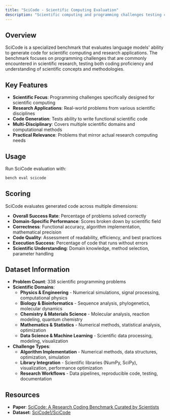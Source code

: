 ```yaml
---
title: "SciCode - Scientific Computing Evaluation"
description: "Scientific computing and programming challenges testing code generation for research applications"
---
```


## Overview

SciCode is a specialized benchmark that evaluates language models' ability to generate code for scientific computing and research applications. The benchmark focuses on programming challenges that are commonly encountered in scientific research, testing both coding proficiency and understanding of scientific concepts and methodologies.

## Key Features

- **Scientific Focus**: Programming challenges specifically designed for scientific computing
- **Research Applications**: Real-world problems from various scientific disciplines
- **Code Generation**: Tests ability to write functional scientific code
- **Multi-Disciplinary**: Covers multiple scientific domains and computational methods
- **Practical Relevance**: Problems that mirror actual research computing needs


## Usage

Run SciCode evaluation with:

```bash
bench eval scicode
```

## Scoring

SciCode evaluates generated code across multiple dimensions:

- **Overall Success Rate**: Percentage of problems solved correctly
- **Domain-Specific Performance**: Scores broken down by scientific field
- **Correctness**: Functional accuracy, algorithm implementation, mathematical precision
- **Code Quality**: Assessment of readability, efficiency, and best practices
- **Execution Success**: Percentage of code that runs without errors
- **Scientific Understanding**: Domain knowledge, method selection, parameter handling

## Dataset Information

- **Problem Count**: 338 scientific programming problems
- **Scientific Domains**:
  - **Physics & Engineering** - Numerical simulations, signal processing, computational physics
  - **Biology & Bioinformatics** - Sequence analysis, phylogenetics, molecular dynamics
  - **Chemistry & Materials Science** - Molecular analysis, reaction modeling, quantum chemistry
  - **Mathematics & Statistics** - Numerical methods, statistical analysis, optimization
  - **Data Science & Machine Learning** - Scientific data processing, modeling, visualization
- **Challenge Types**:
  - **Algorithm Implementation** - Numerical methods, data structures, optimization, simulation
  - **Library Integration** - Scientific libraries (NumPy, SciPy), visualization, performance optimization
  - **Research Workflows** - Data pipelines, reproducible code, testing, documentation

## Resources

- **Paper**: [SciCode: A Research Coding Benchmark Curated by Scientists](https://arxiv.org/abs/2407.13168)
- **Dataset**: [SciCode1/SciCode](https://huggingface.co/datasets/SciCode1/SciCode)
